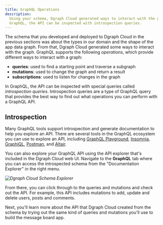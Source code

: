 ```yaml
---
title: GraphQL Operations
description:
  Using your schema, Dgraph Cloud generated ways to interact with the graph. In
  GraphQL, the API can be inspected with introspection queries.
---
```


The schema that you developed and deployed to Dgraph Cloud in the previous
sections was about the types in our domain and the shape of the app data graph.
From that, Dgraph Cloud generated some ways to interact with the graph. GraphQL
supports the following _operations_, which provide different ways to interact
with a graph:

- **queries**: used to find a starting point and traverse a subgraph
- **mutations**: used to change the graph and return a result
- **subscriptions**: used to listen for changes in the graph

In GraphQL, the API can be inspected with special queries called _introspection
queries_. Introspection queries are a type of GraphQL query that provides the
best way to find out what operations you can perform with a GraphQL API.

## Introspection

Many GraphQL tools support introspection and generate documentation to help you
explore an API. There are several tools in the GraphQL ecosystem you can use to
explore an API, including
[GraphQL Playground](https://github.com/prisma-labs/graphql-playground),
[Insomnia](https://insomnia.rest/),
[GraphiQL](https://github.com/graphql/graphiql),
[Postman](https://www.postman.com/graphql/), and
[Altair](https://github.com/imolorhe/altair).

You can also explore your GraphQL API using the API explorer that's included in
the Dgraph Cloud web UI. Navigate to the **GraphQL** tab where you can access
the introspected schema from the "Documentation Explorer" in the right menu.

_![Dgraph Cloud Schema Explorer](/images/dgraph/guides/message-board-app/dgraph-cloud-schema-explorer.png)_

From there, you can click through to the queries and mutations and check out the
API. For example, this API includes mutations to add, update and delete users,
posts and comments.

Next, you'll learn more about the API that Dgraph Cloud created from the schema
by trying out the same kind of queries and mutations you'll use to build the
message board app.
